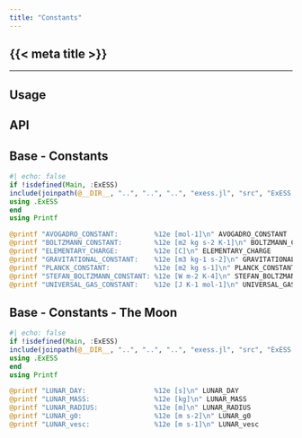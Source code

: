 ```yaml
---
title: "Constants"
---
```


::: {.hidden }
# {{< meta title >}}
:::

---

## Usage

## API

::: {.callout-note appearance="simple" icon=false}
# Base - Constants
```julia
#| echo: false
if !isdefined(Main, :ExESS)
include(joinpath(@__DIR__, "..", "..", "..", "exess.jl", "src", "ExESS.jl"))
using .ExESS
end
using Printf

@printf "AVOGADRO_CONSTANT:         %12e [mol-1]\n" AVOGADRO_CONSTANT
@printf "BOLTZMANN_CONSTANT:        %12e [m2 kg s-2 K-1]\n" BOLTZMANN_CONSTANT
@printf "ELEMENTARY_CHARGE:         %12e [C]\n" ELEMENTARY_CHARGE
@printf "GRAVITATIONAL_CONSTANT:    %12e [m3 kg-1 s-2]\n" GRAVITATIONAL_CONSTANT
@printf "PLANCK_CONSTANT:           %12e [m2 kg s-1]\n" PLANCK_CONSTANT
@printf "STEFAN_BOLTZMANN_CONSTANT: %12e [W m-2 K-4]\n" STEFAN_BOLTZMANN_CONSTANT
@printf "UNIVERSAL_GAS_CONSTANT:    %12e [J K-1 mol-1]\n" UNIVERSAL_GAS_CONSTANT
```
:::



::: {.callout-note appearance="simple" icon=false}
# Base - Constants - The Moon
```julia
#| echo: false
if !isdefined(Main, :ExESS)
include(joinpath(@__DIR__, "..", "..", "..", "exess.jl", "src", "ExESS.jl"))
using .ExESS
end
using Printf

@printf "LUNAR_DAY:                 %12e [s]\n" LUNAR_DAY
@printf "LUNAR_MASS:                %12e [kg]\n" LUNAR_MASS
@printf "LUNAR_RADIUS:              %12e [m]\n" LUNAR_RADIUS
@printf "LUNAR_g0:                  %12e [m s-2]\n" LUNAR_g0
@printf "LUNAR_vesc:                %12e [m s-1]\n" LUNAR_vesc
```
:::
